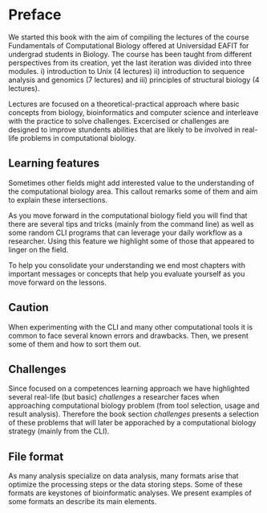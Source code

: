 # Preface {.unnumbered}

We started this book with the aim of compiling the lectures of the course Fundamentals of Computational Biology offered at Universidad EAFIT for undergrad students in Biology. The course has been taught from different perspectives from its creation, yet the last iteration was divided into three modules. i) introduction to Unix (4 lectures) ii) introduction to sequence analysis and genomics (7 lectures) and iii) principles of structural biology (4 lectures).

Lectures are focused on a theoretical-practical approach where basic concepts from biology, bioinformatics and computer science and interleave with the practice to solve challenges. Excercised or challenges are designed to improve stundents abilities that are likely to be involved in real-life problems in computational biology.

## Learning features {.unnumbered}


::: {.callout-note}
Sometimes other fields might add interested value to the understanding of the computational biology area. This callout remarks some of them and aim to explain these intersections.
:::


::: {.callout-tip}
As you move forward in the computational biology field you will find that there are several tips and tricks (mainly from the command line) as well as some random CLI programs that can leverage your daily workflow as a researcher. Using this feature we highlight some of those that appeared to linger on the field.
:::

::: {.callout-important}
To help you consolidate your understanding we end most chapters with important messages or concepts that help you evaluate yourself as you move forward on the lessons. 
:::

::: {.callout-caution}
# Caution
When experimenting with the CLI and many other computational tools it is common to face several known errors and drawbacks. Then, we present some of them and how to sort them out.
:::

::: {.callout-warning}
# Challenges

Since focused on a competences learning approach we have highlighted several real-life (but basic) *challenges* a researcher faces when approaching computational biology problem (from tool selection, usage and result analysis). Therefore the book section *challenges* presents a selection of these problems that will later be apporached by a computational biology strategy (mainly from the CLI).
:::

::: {.callout}
# File format
As many analysis specialize on data analysis, many formats arise that optimize the processing steps or the data storing steps. Some of these formats are keystones of bioinformatic analyses. We present examples of some formats an describe its main elements.
:::